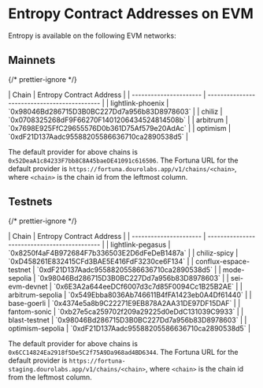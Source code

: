 # Entropy Contract Addresses on EVM

Entropy is available on the following EVM networks:

## Mainnets 
{/* prettier-ignore */}
<div className="nx-block nx-overflow-x-scroll nextra-scrollbar nx-mt-6 nx-p-0 first:nx-mt-0">
| Chain                  | Entropy Contract Address                     |
| ---------------------- | -------------------------------------------- |
| lightlink-phoenix      | `0x98046Bd286715D3B0BC227Dd7a956b83D8978603` |
| chiliz                 | `0x0708325268dF9F66270F1401206434524814508b` |
| arbitrum               | `0x7698E925FfC29655576D0b361D75Af579e20AdAc` |
| optimism               | `0xdF21D137Aadc95588205586636710ca2890538d5` |
</div>

The default provider for above chains is `0x52DeaA1c84233F7bb8C8A45baeDE41091c616506`. The Fortuna URL for the default provider is `https://fortuna.dourolabs.app/v1/chains/<chain>`,
where `<chain>` is the chain id from the leftmost column.


## Testnets
{/* prettier-ignore */}
<div className="nx-block nx-overflow-x-scroll nextra-scrollbar nx-mt-6 nx-p-0 first:nx-mt-0">
| Chain                  | Entropy Contract Address                     |
| ---------------------- | -------------------------------------------- |
| lightlink-pegasus      | `0x8250f4aF4B972684F7b336503E2D6dFeDeB1487a` |
| chiliz-spicy           | `0xD458261E832415CFd3BAE5E416FdF3230ce6F134` |
| conflux-espace-testnet | `0xdF21D137Aadc95588205586636710ca2890538d5` |
| mode-sepolia           | `0x98046Bd286715D3B0BC227Dd7a956b83D8978603` |
| sei-evm-devnet         | `0x6E3A2a644eeDCf6007d3c7d85F0094Cc1B25B2AE` |
| arbitrum-sepolia       | `0x549Ebba8036Ab746611B4fFA1423eb0A4Df61440` |
| base-goerli            | `0x4374e5a8b9C22271E9EB878A2AA31DE97DF15DAF` |
| fantom-sonic           | `0xb27e5ca259702f209a29225d0eDdC131039C9933` |
| blast-testnet          | `0x98046Bd286715D3B0BC227Dd7a956b83D8978603` |
| optimism-sepolia       | `0xdF21D137Aadc95588205586636710ca2890538d5` |
</div>

The default provider for above chains is `0x6CC14824Ea2918f5De5C2f75A9Da968ad4BD6344`. The Fortuna URL for the default provider is `https://fortuna-staging.dourolabs.app/v1/chains/<chain>`,
where `<chain>` is the chain id from the leftmost column.
